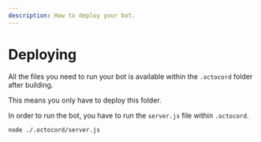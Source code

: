 ```yaml
---
description: How to deploy your bot.
---
```


# Deploying

All the files you need to run your bot is available within the `.octocord` folder after building.

This means you only have to deploy this folder.

In order to run the bot, you have to run the `server.js` file within `.octocord`.

```sh
node ./.octocord/server.js
```
